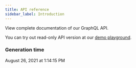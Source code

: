 ```yaml
---
title: API reference
sidebar_label: Introduction
---
```


View complete documentation of our GraphQL API.

You can try out read-only API version at our [demo playground](https://demo.saleor.io/graphql/). 


### Generation time
[comment]: # (generated-date-time)
August 26, 2021 at 1:14:15 PM
